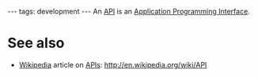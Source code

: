 ---
tags: development
---
An [[API]] is an [[Application Programming Interface]].

= See also =

* [[Wikipedia]] article on [[APIs]]: http://en.wikipedia.org/wiki/API
